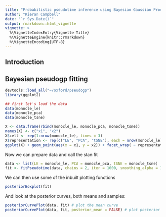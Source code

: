 ```yaml
---
title: "Probabilistic pseudotime inference using Bayesian Gaussian Process Latent Variable Models"
author: "Kieran Campbell"
date: "`r Sys.Date()`"
output: rmarkdown::html_vignette
vignette: >
  %\VignetteIndexEntry{Vignette Title}
  %\VignetteEngine{knitr::rmarkdown}
  %\VignetteEncoding{UTF-8}
---
```


## Introduction

## Bayesian pseudogp fitting
```r
devtools::load_all("~/oxford/pseudogp")
library(ggplot2)
```

```r
## first let's load the data
data(monocle_le)
data(monocle_pca)
data(monocle_tsne)

X <- data.frame(rbind(monocle_le, monocle_pca, monocle_tsne))
names(X) <- c("x1", "x2")
X$cell <- rep(1:nrow(monocle_le), times = 3)
X$representation <- rep(c("LE", "PCA", "tSNE"), each = nrow(monocle_le))
ggplot(X) + geom_point(aes(x = x1, y = x2)) + facet_wrap( ~ representation) + theme_bw()
```

Now we can prepare data and call the stan fit

```r
data <- list(LE = monocle_le, PCA = monocle_pca, tSNE = monocle_tsne)
fit <- fitPseudotime(data, chains = 2, iter = 1000, smoothing_alpha = 12, smoothing_beta = 3)
```

We can then use some of the inbuilt plotting functions

```r
posteriorBoxplot(fit)
```

And look at the posterior curves, both means and samples:

```r
posteriorCurvePlot(data, fit) # plot the mean curve
posteriorCurvePlot(data, fit, posterior_mean = FALSE) # plot posterior samples
```


